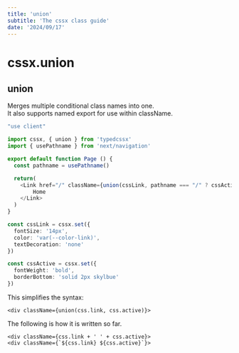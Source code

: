 ```yaml
---
title: 'union'
subtitle: 'The cssx class guide'
date: '2024/09/17'
---
```


<TocBot />

# cssx.union
## union

Merges multiple conditional class names into one.  
It also supports named export for use within className.
```ts title="Something.tsx"
"use client"

import cssx, { union } from 'typedcssx'
import { usePathname } from 'next/navigation'

export default function Page () {
  const pathname = usePathname()

  return(
    <Link href="/" className={union(cssLink, pathname === "/" ? cssActive : "")}>
        Home        
    </Link>
  )
}

const cssLink = cssx.set({
  fontSize: '14px',
  color: 'var(--color-link)',
  textDecoration: 'none'
})

const cssActive = cssx.set({
  fontWeight: 'bold',
  borderBottom: 'solid 2px skylbue'
})
```
This simplifies the syntax:
```tsx
<div className={union(css.link, css.active)}>
```

The following is how it is written so far.
```tsx
<div className={css.link + ' ' + css.active}>
<div className={`${css.link} ${css.active}`}>
```